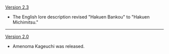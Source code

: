{{Change History/Header}}
[[Version 2.3]]
* The English lore description revised "Hakuen Bankou" to "Hakuen Michimitsu."
----
[[Version 2.0]]
* Amenoma Kageuchi was released.